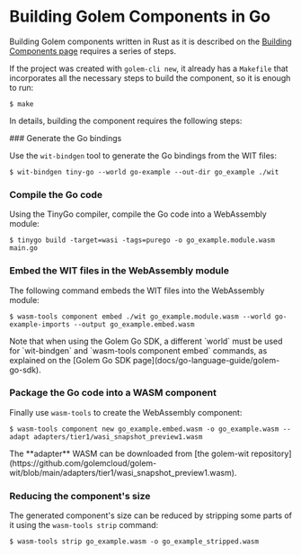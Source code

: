 
# Building Golem Components in Go

Building Golem components written in Rust as it is described on the [Building Components page](pages/go-language-guide/building-components) requires a series of steps.

If the project was created with `golem-cli new`, it already has a `Makefile` that incorporates all the necessary steps to build the component, so it is enough to run:

```shell
$ make
```

In details, building the component requires the following steps:

<Steps>
### Generate the Go bindings

Use the `wit-bindgen` tool to generate the Go bindings from the WIT files:

```shell
$ wit-bindgen tiny-go --world go-example --out-dir go_example ./wit
```

### Compile the Go code

Using the TinyGo compiler, compile the Go code into a WebAssembly module:

```shell
$ tinygo build -target=wasi -tags=purego -o go_example.module.wasm main.go
```

### Embed the WIT files in the WebAssembly module

The following command embeds the WIT files into the WebAssembly module:

```shell
$ wasm-tools component embed ./wit go_example.module.wasm --world go-example-imports --output go_example.embed.wasm
```

<Callout type="warning">
  Note that when using the Golem Go SDK, a different `world` must be used for `wit-bindgen` and
  `wasm-tools component embed` commands, as explained on the [Golem Go SDK
  page](docs/go-language-guide/golem-go-sdk).
</Callout>

### Package the Go code into a WASM component

Finally use `wasm-tools` to create the WebAssembly component:

```shell
$ wasm-tools component new go_example.embed.wasm -o go_example.wasm --adapt adapters/tier1/wasi_snapshot_preview1.wasm
```

<Callout type="info">
  The **adapter** WASM can be downloaded from [the golem-wit
  repository](https://github.com/golemcloud/golem-wit/blob/main/adapters/tier1/wasi_snapshot_preview1.wasm).
</Callout>

</Steps>

### Reducing the component's size

The generated component's size can be reduced by stripping some parts of it using the `wasm-tools strip` command:

```shell
$ wasm-tools strip go_example.wasm -o go_example_stripped.wasm
```
